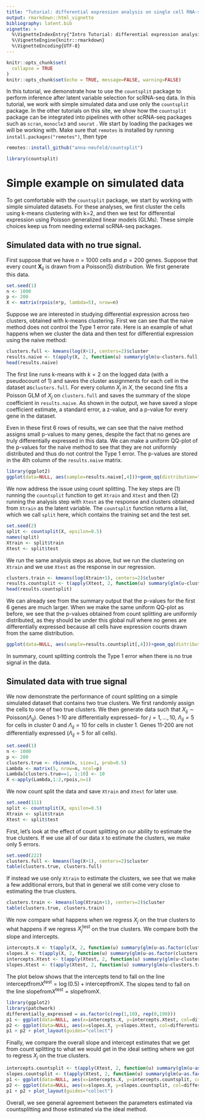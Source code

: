 ```yaml
---
title: "Tutorial: differential expression analysis on single cell RNA-seq data" 
output: rmarkdown::html_vignette
bibliography: latent.bib
vignette: >
  %\VignetteIndexEntry{"Intro Tutorial: differential expression analysis on single cell RNA-seq data"}
  %\VignetteEngine{knitr::rmarkdown}
  %\VignetteEncoding{UTF-8}
---
```


```r
knitr::opts_chunk$set(
  collapse = TRUE
)
knitr::opts_chunk$set(echo = TRUE, message=FALSE, warning=FALSE)
```

In this tutorial, we demonstrate how to use the ``countsplit`` package to perform inference after latent variable selection for scRNA-seq data. In this tutorial, we work with simple simulated data and use only the ``countsplit`` package. In the other tutorials on this site, we show how the ``countsplit`` package can be integrated into pipelines with other scRNA-seq packages such as ``scran``, ``monocle3`` and ``seurat``
.
We start by loading the packages we will be working with. Make sure that ``remotes`` is installed by running ``install.packages("remotes")``, then type

```r
remotes::install_github("anna-neufeld/countsplit")
```

```r
library(countsplit)
```

# Simple example on simulated data 

To get comfortable with the ``countsplit`` package, we start by working with simple simulated datasets. For these analyses, we first cluster the cells using k-means clustering with k=2, and then we test for differential expression using Poisson generalized linear models (GLMs). These simple choices keep us from needing external scRNA-seq packages. 

## Simulated data with no true signal. 

First suppose that we have $n=1000$ cells and $p=200$ genes. Suppose that every count $\textbf{X}_{ij}$ is drawn from a $\text{Poisson}(5)$ distribution. We first generate this data. 

```r
set.seed(1)
n <- 1000
p <- 200
X <- matrix(rpois(n*p, lambda=5), nrow=n)
```

Suppose we are interested in studying differential expression across two clusters, obtained with k-means clustering. First we can see that the naive method does not control the Type 1 error rate. Here is an example of what happens when we cluster the data and then test for differential expression using the naive method:

```r
clusters.full <- kmeans(log(X+1), centers=2)$cluster
results.naive <- t(apply(X, 2, function(u) summary(glm(u~clusters.full, family="poisson"))$coefficients[2,]))
head(results.naive)
```

The first line runs k-means with $k=2$ on the logged data (with a pseudocount of 1) and saves the cluster assignments for each cell in the dataset as``clusters.full``. For every column $X_j$ in $X$, the second line fits a Poisson GLM of $X_j$ on ``clusters.full`` and saves the summary of the slope coefficient in ``results.naive``. As shown in the output, we have saved a slope coefficient estimate, a standard error, a z-value, and a p-value for every gene in the dataset. 

Even in these first 6 rows of results, we can see that the naive method assigns small p-values to many genes, despite the fact that no genes are truly differentially expressed in this data. We can make a uniform QQ-plot of the p-values for the naive method to see that they are not uniformly distributed and thus do not control the Type 1 error. The p-values are stored in the 4th column of the ``results.naive`` matrix. 

```r
library(ggplot2)
ggplot(data=NULL, aes(sample=results.naive[,4]))+geom_qq(distribution="qunif")+geom_abline(col="red")
```

We now address the issue using count splitting. The key steps are (1) running the ``countsplit`` function to get ``Xtrain`` and ``Xtest`` and then (2) running the analysis step with ``Xtest`` as the response and clusters obtained from ``Xtrain`` as the latent variable. The ``countsplit`` function returns a list, which we call ``split`` here, which contains the training set and the test set.

```r
set.seed(2)
split <- countsplit(X, epsilon=0.5)
names(split)
Xtrain <- split$train
Xtest <- split$test
```

We run the same analysis steps as above, but we run the clustering on ``Xtrain`` and we use ``Xtest`` as the response in our regression. 

```r
clusters.train <- kmeans(log(Xtrain+1), centers=2)$cluster
results.countsplit <- t(apply(Xtest, 2, function(u) summary(glm(u~clusters.train, family="poisson"))$coefficients[2,]))
head(results.countsplit)
```

We can already see from the summary output that the p-values for the first 6 genes are much larger. When we make the same uniform QQ-plot as before, we see that the p-values obtained from count splitting are uniformly distributed, as they should be under this global null where no genes are differentially expressed because all cells have expression counts drawn from the same distribution. 


```r
ggplot(data=NULL, aes(sample=results.countsplit[,4]))+geom_qq(distribution="qunif")+geom_abline(col="red")
```

In summary, count splitting controls the Type 1 error when there is no true signal in the data. 

## Simulated data with true signal

We now demonstrate the performance of count splitting on a simple simulated dataset that contains two true clusters. We first randomly assign the cells to one of two true clusters. We then generate data such that $X_{ij} \sim \mathrm{Poisson}(\Lambda_{ij})$. Genes 1-10 are differentially expressed-- for $j=1,\ldots,10$, $\Lambda_{ij} = 5$ for cells in cluster $0$ and $\Lambda_{ij}=10$ for cells in cluster $1$. Genes 11-200 are not differentially expressed ($\Lambda_{ij}=5$ for all cells). 

```r
set.seed(1)
n <- 1000
p <- 200
clusters.true <- rbinom(n, size=1, prob=0.5)
Lambda <- matrix(5, nrow=n, ncol=p)
Lambda[clusters.true==1, 1:10] <- 10
X <-apply(Lambda,1:2,rpois,n=1)
```

We now count split the data and save `Xtrain` and `Xtest` for later use.

```r
set.seed(111)
split <- countsplit(X, epsilon=0.5)
Xtrain <- split$train
Xtest <- split$test
```

First, let's look at the effect of count splitting on our ability to estimate the true clusters. 
If we use all of our data `X` to estimate the clusters, we make only 5 errors. 

```r
set.seed(222)
clusters.full <- kmeans(log(X+1), centers=2)$cluster
table(clusters.true, clusters.full)
```

If instead we use only `Xtrain` to estimate the clusters, we see that we make a few additional errors, but that in general we still come very close to estimating the true clusters. 

```r
clusters.train <- kmeans(log(Xtrain+1), centers=2)$cluster
table(clusters.true, clusters.train)
```

We now compare what happens when we regress $X_j$ on the true clusters to what happens if we regress $X_j^{\mathrm{test}}$ on the true clusters. We compare both the slope and intercepts. 

```r
intercepts.X <- t(apply(X, 2, function(u) summary(glm(u~as.factor(clusters.true), family="poisson"))$coefficients[1,1]))
slopes.X <- t(apply(X, 2, function(u) summary(glm(u~as.factor(clusters.true), family="poisson"))$coefficients[2,1]))
intercepts.Xtest <- t(apply(Xtest, 2, function(u) summary(glm(u~clusters.true, family="poisson"))$coefficients[1,1]))
slopes.Xtest <- t(apply(Xtest, 2, function(u) summary(glm(u~clusters.true, family="poisson"))$coefficients[2,1]))
```

The plot below shows that the intercepts tend to fall on the line $\mathrm{intercept from } X^\mathrm{test} = \log(0.5) + \mathrm{intercept from X}$. The slopes tend to fall on the line $\mathrm{slope from } X^\mathrm{test} = \mathrm{slope from X}$. 
```r
library(ggplot2)
library(patchwork)
differentially_expressed = as.factor(c(rep(1,10), rep(0,190)))
p1 <- ggplot(data=NULL, aes(x=intercepts.X, y=intercepts.Xtest, col=differentially_expressed ))+geom_point()+geom_abline(intercept= log(0.5), slope=1, col="red")
p2 <- ggplot(data=NULL, aes(x=slopes.X, y=slopes.Xtest, col=differentially_expressed ))+geom_point()+geom_abline(intercept=0, slope=1, col="red")
p1 + p2 + plot_layout(guides="collect")
```

Finally, we compare the overall slope and intercept estimates that we get from count splitting to what we would get in the ideal setting where we got to regress $X_j$ on the true clusters.

```r
intercepts.countsplit <- t(apply(Xtest, 2, function(u) summary(glm(u~as.factor(clusters.train), family="poisson"))$coefficients[1,1]))
slopes.countsplit <- t(apply(Xtest, 2, function(u) summary(glm(u~as.factor(clusters.train), family="poisson"))$coefficients[2,1]))
p1 <- ggplot(data=NULL, aes(x=intercepts.X, y=intercepts.countsplit, col=differentially_expressed ))+geom_point()+geom_abline(intercept= log(0.5), slope=1, col="red")
p2 <- ggplot(data=NULL, aes(x=slopes.X, y=slopes.countsplit, col=differentially_expressed ))+geom_point()+geom_abline(intercept=0, slope=1, col="red")
p1 + p2 + plot_layout(guides="collect")
```

Overall, we see general agreement between the parameters estimated via countsplitting and those estimated via the ideal method. 




